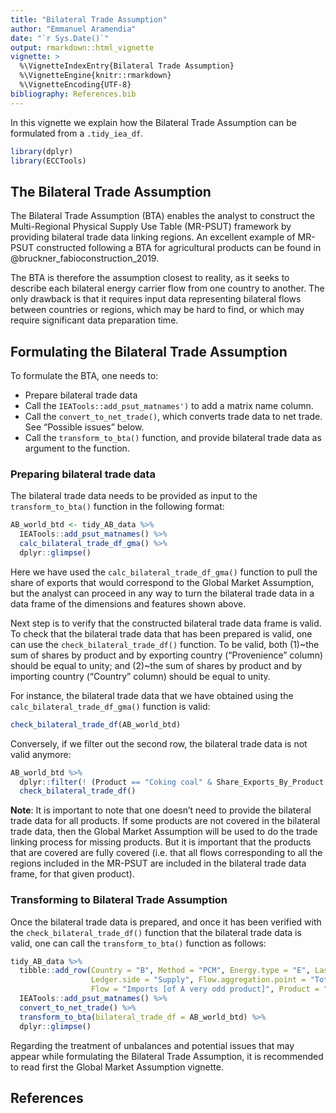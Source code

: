 ```yaml
---
title: "Bilateral Trade Assumption"
author: "Emmanuel Aramendia"
date: "`r Sys.Date()`"
output: rmarkdown::html_vignette
vignette: >
  %\VignetteIndexEntry{Bilateral Trade Assumption}
  %\VignetteEngine{knitr::rmarkdown}
  %\VignetteEncoding{UTF-8}
bibliography: References.bib
---
```


In this vignette we explain how the Bilateral Trade Assumption can be formulated from a `.tidy_iea_df`.

```r
library(dplyr)
library(ECCTools)
```


## The Bilateral Trade Assumption

The Bilateral Trade Assumption (BTA) enables the analyst to construct the Multi-Regional Physical Supply Use Table (MR-PSUT) framework by providing bilateral trade data linking regions. An excellent example of MR-PSUT constructed following a BTA for agricultural products can be found in @bruckner_fabioconstruction_2019.

The BTA is therefore the assumption closest to reality, as it seeks to describe each bilateral energy carrier flow from one country to another. The only drawback is that it requires input data representing bilateral flows between countries or regions, which may be hard to find, or which may require significant data preparation time.


## Formulating the Bilateral Trade Assumption

To formulate the BTA, one needs to:

* Prepare bilateral trade data
* Call the `IEATools::add_psut_matnames')` to add a matrix name column.
* Call the `convert_to_net_trade()`, which converts trade data to net trade. See "Possible issues" below.
* Call the `transform_to_bta()` function, and provide bilateral trade data as argument to the function.


### Preparing bilateral trade data

The bilateral trade data needs to be provided as input to the `transform_to_bta()` function in the following format:

```r
AB_world_btd <- tidy_AB_data %>% 
  IEATools::add_psut_matnames() %>% 
  calc_bilateral_trade_df_gma() %>% 
  dplyr::glimpse()
```

Here we have used the `calc_bilateral_trade_df_gma()` function to pull the share of exports that would correspond to the Global Market Assumption, but the analyst can proceed in any way to turn the bilateral trade data in a data frame of the dimensions and features shown above.

Next step is to verify that the constructed bilateral trade data frame is valid. To check that the bilateral trade data that has been prepared is valid, one can use the `check_bilateral_trade_df()` function. To be valid, both (1)~the sum of shares by product and by exporting country ("Provenience" column) should be equal to unity; and (2)~the sum of shares by product and by importing country ("Country" column) should be equal to unity.

For instance, the bilateral trade data that we have obtained using the `calc_bilateral_trade_df_gma()` function is valid:

```r
check_bilateral_trade_df(AB_world_btd)
```

Conversely, if we filter out the second row, the bilateral trade data is not valid anymore:

```r
AB_world_btd %>% 
  dplyr::filter(! (Product == "Coking coal" & Share_Exports_By_Product == 1)) %>% 
  check_bilateral_trade_df()
```

**Note**: It is important to note that one doesn't need to provide the bilateral trade data for all products. If some products are not covered in the bilateral trade data, then the Global Market Assumption will be used to do the trade linking process for missing products. But it is important that the products that are covered are fully covered (i.e.\ that all flows corresponding to all the regions included in the MR-PSUT are included in the bilateral trade data frame, for that given product).


### Transforming to Bilateral Trade Assumption

Once the bilateral trade data is prepared, and once it has been verified with the `check_bilateral_trade_df()` function that the bilateral trade data is valid, one can call the `transform_to_bta()` function as follows:

```r
tidy_AB_data %>% 
  tibble::add_row(Country = "B", Method = "PCM", Energy.type = "E", Last.stage = "Final", Year = 2018, 
                  Ledger.side = "Supply", Flow.aggregation.point = "Total primary energy supply", 
                  Flow = "Imports [of A very odd product]", Product = "A very odd product", Unit = "ktoe", E.dot = 100) %>% 
  IEATools::add_psut_matnames() %>% 
  convert_to_net_trade() %>% 
  transform_to_bta(bilateral_trade_df = AB_world_btd) %>% 
  dplyr::glimpse()
```

Regarding the treatment of unbalances and potential issues that may appear while formulating the Bilateral Trade Assumption, it is recommended to read first the Global Market Assumption vignette.

## References
